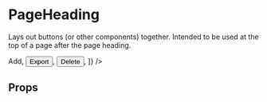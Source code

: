 
<Meta title="Components/PageHeading" component={PageHeading} />

# PageHeading

Lays out buttons (or other components) together. Intended to be used at the top of a page after the page heading.

<Canvas>
  <Story name="default">
    <Container maxWidth="md">
      <PageHeading
        title="Users"
        buttons={[
          <Button color="primary">Add</Button>,
          <Button color="primary">Export</Button>,
          <Button color="primary">Delete</Button>,
        ]}
      />
    </Container>
  </Story>
</Canvas>

## Props

<ArgsTable of={PageHeading} />
